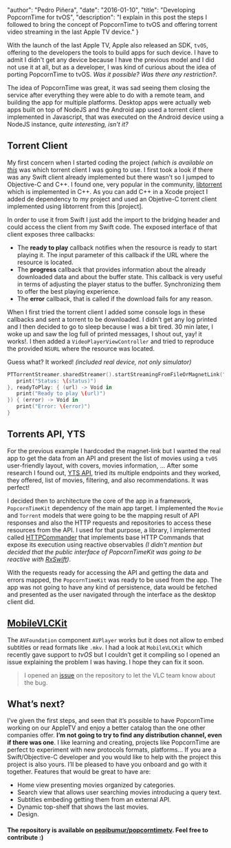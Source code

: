 
  "author": "Pedro Piñera",
  "date": "2016-01-10",
  "title": "Developing PopcornTime for tvOS",
  "description": "I explain in this post the steps I followed to bring the concept of PopcornTime to tvOS and offering torrent video streaming in the last Apple TV device."
}




With the launch of the last Apple TV, Apple also released an SDK, `tvOS`, offering to the developers the tools to build apps for such device. I have to admit I didn't get any device because I have the previous model and I did not use it at all, but as a developer, I was kind of curious about the idea of porting PopcornTime to tvOS. _Was it possible? Was there any restriction?_.

The idea of PopcornTime was great, it was sad seeing them closing the service after everything they were able to do with a remote team, and building the app for multiple platforms. Desktop apps were actually web apps built on top of NodeJS and the Android app used a torrent client implemented in Javascript, that was executed on the Android device using a NodeJS instance, _quite interesting, isn't it?_

## Torrent Client

My first concern when I started coding the project _(which is available on [this](https://github.com/pepicrft/popcorntimetv)_ was which torrent client I was going to use. I first took a look if there was any Swift client already implemented but there wasn't so I jumped to Objective-C and C++. I found one, very popular in the community, [libtorrent](http://www.libtorrent.org/) which is implemented in C++. As you can add C++ in a Xcode project I added de dependency to my project and used an Objetive-C torrent client implemented using libtorrent from this [project].

In order to use it from Swift I just add the import to the bridging header and could access the client from my Swift code. The exposed interface of that client exposes three callbacks:

- The **ready to play** callback notifies when the resource is ready to start playing it. The input parameter of this callback if the URL where the resource is located.
- The **progress** callback that provides information about the already downloaded data and about the buffer state. This callback is very useful in terms of adjusting the player status to the buffer. Synchronizing them to offer the best playing experience.
- The **error** callback, that is called if the download fails for any reason.

When I first tried the torrent client I added some console logs in these callbacks and sent a torrent to be downloaded. I didn't get any log printed and I then decided to go to sleep because I was a bit tired. 30 min later, I woke up and saw the log full of printed messages, I shout out, yay! it works!. I then added a `VideoPlayerViewController` and tried to reproduce the provided `NSURL` where the resource was located.

Guess what? It worked! _(included real device, not only simulator)_

```swift
PTTorrentStreamer.sharedStreamer().startStreamingFromFileOrMagnetLink("magnet-link", progress: { (status) -> Void in
   print("Status: \(status)")
}, readyToPlay: { (url) -> Void in
   print("Ready to play \(url)")
}) { (error) -> Void in
   print("Error: \(error)")
}
```

## Torrents API, YTS

For the previous example I hardcoded the magnet-link but I wanted the real app to get the data from an API and present the list of movies using a `tvOS` user-friendly layout, with covers, movies information, ... After some research I found out, [YTS API](https://yts.ag/api), tried its multiple endpoints and they worked, they offered, list of movies, filtering, and also recommendations. It was perfect!

I decided then to architecture the core of the app in a framework, `PopcornTimeKit` dependency of the main app target. I implemented the `Movie` and `Torrent` models that were going to be the mapping result of API responses and also the HTTP requests and repositories to access these resources from the API. I used for that purpose, a library, I implemented called [HTTPCommander](https://github.com/swiftreactive/httpcommander) that implements base HTTP Commands that expose its execution using reactive observables _(I didn't mention but decided that the public interface of PopcornTimeKit was going to be reactive with [RxSwift](https://github.com/reactivex/rxswift))_.

With the requests ready for accessing the API and getting the data and errors mapped, the `PopcornTimeKit` was ready to be used from the app. The app was not going to have any kind of persistence, data would be fetched and presented as the user navigated through the interface as the desktop client did.

## [MobileVLCKit](https://code.videolan.org/videolan/VLCKit)

The `AVFoundation` component `AVPlayer` works but it does not allow to embed subtitles or read formats like `.mkv`. I had a look at `MobileVLCKit` which recently gave support to _tvOS_ but I couldn’t get it compiling so I opened an issue explaining the problem I was having. I hope they can fix it soon.

> I opened an [issue](https://code.videolan.org/videolan/VLCKit/issues/15) on the repository to let the VLC team know about the bug.

## What’s next?

I’ve given the first steps, and seen that it’s possible to have PopcornTime working on our AppleTV and enjoy a better catalog than the one other companies offer. **I’m not going to try to find any distribution channel, even if there was one**. I like learning and creating, projects like PopcornTime are perfect to experiment with new protocols formats, platforms… If you are a Swift/Objective-C developer and you would like to help with the project this project is also yours. I’ll be pleased to have you onboard and go with it together. Features that would be great to have are:

- Home view presenting movies organized by categories.
- Search view that allows user searching movies introducing a query text.
- Subtitles embeding getting them from an external API.
- Dynamic top-shelf that shows the last movies.
- Design.

#### The repository is available on [pepibumur/popcorntimetv](https://github.com/pepicrft/popcorntimetv). Feel free to contribute :)

